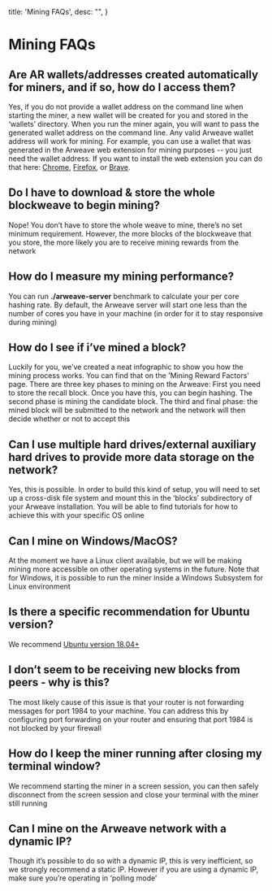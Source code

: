 
  title: 'Mining FAQs',
  desc: "",
}

# Mining FAQs

## Are AR wallets/addresses created automatically for miners, and if so, how do I access them?

Yes, if you do not provide a wallet address on the command line when starting the miner, a new wallet will be created for you and stored in the ‘wallets’ directory. When you run the miner again, you will want to pass the generated wallet address on the command line. Any valid Arweave wallet address will work for mining. For example, you can use a wallet that was generated in the Arweave web extension for mining purposes -- you just need the wallet address. If you want to install the web extension you can do that here: [Chrome](https://chrome.google.com/webstore/detail/arweave/iplppiggblloelhoglpmkmbinggcaaoc), [Firefox](https://addons.mozilla.org/en-US/firefox/addon/arweave/), or [Brave](https://chrome.google.com/webstore/detail/arweave/iplppiggblloelhoglpmkmbinggcaaoc).

## **Do I have to download & store the whole blockweave to begin mining?**

Nope! You don’t have to store the whole weave to mine, there’s no set minimum requirement. However, the more blocks of the blockweave that you store, the more likely you are to receive mining rewards from the network

## **How do I measure my mining performance?**

You can run **./arweave-server** benchmark to calculate your per core hashing rate. By default, the Arweave server will start one less than the number of cores you have in your machine \(in order for it to stay responsive during mining\)

## **How do I see if i’ve mined a block?**

Luckily for you, we’ve created a neat infographic to show you how the mining process works. You can find that on the 'Mining Reward Factors' page. There are three key phases to mining on the Arweave: First you need to store the recall block. Once you have this, you can begin hashing. The second phase is mining the candidate block. The third and final phase: the mined block will be submitted to the network and the network will then decide whether or not to accept this

## **Can I use multiple hard drives/external auxiliary hard drives to provide more data storage on the network?**

Yes, this is possible. In order to build this kind of setup, you will need to set up a cross-disk file system and mount this in the ‘blocks’ subdirectory of your Arweave installation. You will be able to find tutorials for how to achieve this with your specific OS online

## **Can I mine on Windows/MacOS?**

At the moment we have a Linux client available, but we will be making mining more accessible on other operating systems in the future. Note that for Windows, it is possible to run the miner inside a Windows Subsystem for Linux environment

## **Is there a specific recommendation for Ubuntu version?**

We recommend [Ubuntu version 18.04+ ](http://releases.ubuntu.com/18.04/)

## **I don’t seem to be receiving new blocks from peers - why is this?**

The most likely cause of this issue is that your router is not forwarding messages for port 1984 to your machine. You can address this by configuring port forwarding on your router and ensuring that port 1984 is not blocked by your firewall

## **How do I keep the miner running after closing my terminal window?**

We recommend starting the miner in a screen session, you can then safely disconnect from the screen session and close your terminal with the miner still running

## **Can I mine on the Arweave network with a dynamic IP?**

Though it’s possible to do so with a dynamic IP, this is very inefficient, so we strongly recommend a static IP. However if you are using a dynamic IP, make sure you’re operating in ‘polling mode’
